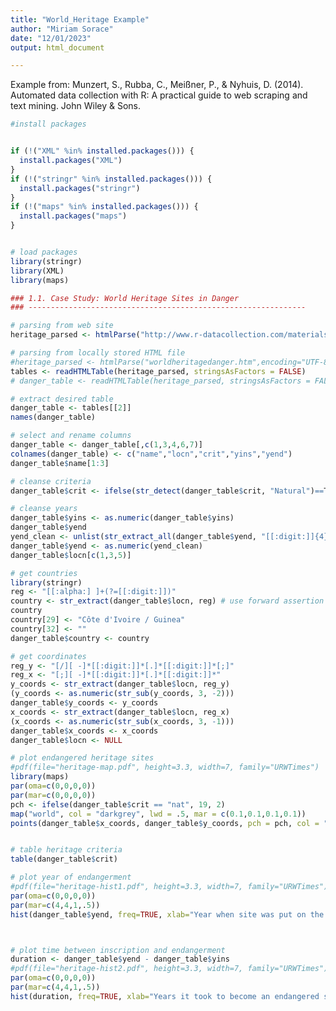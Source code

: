 ```yaml
---
title: "World_Heritage Example"
author: "Miriam Sorace"
date: "12/01/2023"
output: html_document

---
```


Example from: Munzert, S., Rubba, C., Meißner, P., & Nyhuis, D. (2014). Automated data collection with R: A practical guide to web scraping and text mining. John Wiley & Sons.

```r

#install packages


if (!("XML" %in% installed.packages())) {
  install.packages("XML")
}
if (!("stringr" %in% installed.packages())) {
  install.packages("stringr")
}
if (!("maps" %in% installed.packages())) {
  install.packages("maps")
}


# load packages
library(stringr)
library(XML)
library(maps)

```

```r
### 1.1. Case Study: World Heritage Sites in Danger
### --------------------------------------------------------------

# parsing from web site
heritage_parsed <- htmlParse("http://www.r-datacollection.com/materials/ch-1-introduction/worldheritagedanger.htm", encoding = "UTF-8")

# parsing from locally stored HTML file
#heritage_parsed <- htmlParse("worldheritagedanger.htm",encoding="UTF-8")
tables <- readHTMLTable(heritage_parsed, stringsAsFactors = FALSE)
# danger_table <- readHTMLTable(heritage_parsed, stringsAsFactors = FALSE, which = 2) # alternatively: directly select second table

# extract desired table
danger_table <- tables[[2]]
names(danger_table)

# select and rename columns
danger_table <- danger_table[,c(1,3,4,6,7)]
colnames(danger_table) <- c("name","locn","crit","yins","yend")
danger_table$name[1:3]

# cleanse criteria
danger_table$crit <- ifelse(str_detect(danger_table$crit, "Natural")==T, "nat", "cult")

# cleanse years
danger_table$yins <- as.numeric(danger_table$yins)
danger_table$yend
yend_clean <- unlist(str_extract_all(danger_table$yend, "[[:digit:]]{4}$"))
danger_table$yend <- as.numeric(yend_clean)
danger_table$locn[c(1,3,5)]

# get countries
library(stringr)
reg <- "[[:alpha:] ]+(?=[[:digit:]])"
country <- str_extract(danger_table$locn, reg) # use forward assertion in Perl regular expression
country
country[29] <- "Côte d'Ivoire / Guinea"
country[32] <- ""
danger_table$country <- country

# get coordinates
reg_y <- "[/][ -]*[[:digit:]]*[.]*[[:digit:]]*[;]"
reg_x <- "[;][ -]*[[:digit:]]*[.]*[[:digit:]]*"
y_coords <- str_extract(danger_table$locn, reg_y)
(y_coords <- as.numeric(str_sub(y_coords, 3, -2)))
danger_table$y_coords <- y_coords
x_coords <- str_extract(danger_table$locn, reg_x)
(x_coords <- as.numeric(str_sub(x_coords, 3, -1)))
danger_table$x_coords <- x_coords
danger_table$locn <- NULL

# plot endangered heritage sites
#pdf(file="heritage-map.pdf", height=3.3, width=7, family="URWTimes")
library(maps)
par(oma=c(0,0,0,0))
par(mar=c(0,0,0,0))
pch <- ifelse(danger_table$crit == "nat", 19, 2)
map("world", col = "darkgrey", lwd = .5, mar = c(0.1,0.1,0.1,0.1))
points(danger_table$x_coords, danger_table$y_coords, pch = pch, col = "black", cex = .8)


# table heritage criteria
table(danger_table$crit)

# plot year of endangerment
#pdf(file="heritage-hist1.pdf", height=3.3, width=7, family="URWTimes")
par(oma=c(0,0,0,0))
par(mar=c(4,4,1,.5))
hist(danger_table$yend, freq=TRUE, xlab="Year when site was put on the list of endangered sites", main="")



# plot time between inscription and endangerment
duration <- danger_table$yend - danger_table$yins
#pdf(file="heritage-hist2.pdf", height=3.3, width=7, family="URWTimes")
par(oma=c(0,0,0,0))
par(mar=c(4,4,1,.5))
hist(duration, freq=TRUE, xlab="Years it took to become an endangered site", main="")



```
